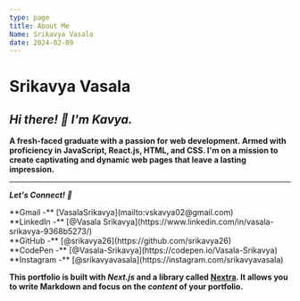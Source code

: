 ```yaml
---
type: page
title: About Me
Name: Srikavya Vasala
date: 2024-02-09
---
```


# Srikavya Vasala

 ***Hi there! 👋 I'm Kavya.***
 ---
  **A fresh-faced graduate with a passion for web development. Armed with proficiency in JavaScript, React.js, HTML, and CSS.
 I'm on a mission to create captivating and dynamic web pages that leave a lasting impression.**

---
 ***Let's Connect! 🤝***
<div>
  **Gmail -** [VasalaSrikavya](mailto:vskavya02@gmail.com)
<br />
**LinkedIn -** [@Vasala Srikavya](https://www.linkedin.com/in/vasala-srikavya-9368b5273/)
<br />
  **GitHub -** [@srikavya26](https://github.com/srikavya26)
  <br />
  **CodePen -** [@Vasala-Srikavya](https://codepen.io/Vasala-Srikavya)
  <br />
  **Instagram -** [@srikavyavasala](https://instagram.com/srikavyavasala)
  <br />

  **This portfolio is built with ***Next.js*** and a library called [Nextra](https://nextra.vercel.app/). It allows you to write Markdown and focus on the _content_ of your portfolio.**
</div>

